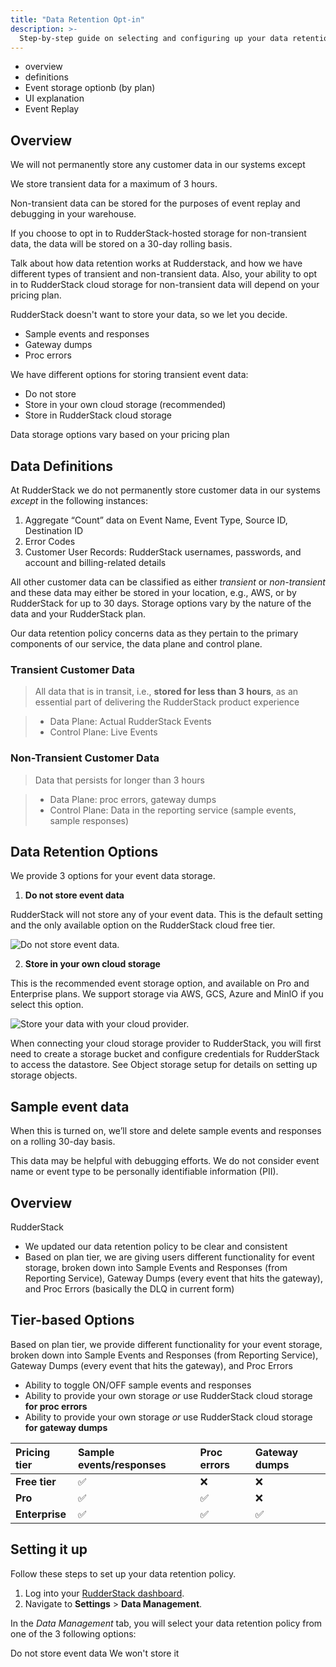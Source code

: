 ```yaml
---
title: "Data Retention Opt-in"
description: >-
  Step-by-step guide on selecting and configuring up your data retention policy.
---
```


- overview
- definitions
- Event storage optionb (by plan)
- UI explanation
- <Link to="/user-guides/administrators-guide/event-replay/">Event Replay</Link>


## Overview

We will not permanently store any customer data in our systems except


We store transient data for a maximum of 3 hours.

Non-transient data can be stored for the purposes of event replay and debugging in your warehouse.

If you choose to opt in to RudderStack-hosted storage for non-transient data, the data will be stored on a 30-day rolling basis.

Talk about how data retention works at Rudderstack, and how we have different types of transient and non-transient data. Also, your ability to opt in to RudderStack cloud storage for non-transient data will depend on your pricing plan.



RudderStack doesn't want to store your data, so we let you decide.

- Sample events and responses
- Gateway dumps
- Proc errors

We have different options for storing transient event data:
  - Do not store
  - Store in your own cloud storage (recommended)
  - Store in RudderStack cloud storage

Data storage options vary based on your pricing plan




## Data Definitions

At RudderStack we do not permanently store customer data in our systems *except* in the following instances:

1. Aggregate “Count” data on Event Name, Event Type, Source ID, Destination ID
2. Error Codes 
3. Customer User Records: RudderStack usernames, passwords, and account and billing-related details

All other customer data can be classified as either *transient* or *non-transient* and these data may either be stored in your location, e.g., AWS, or by RudderStack for up to 30 days. Storage options vary by the nature of the data and your RudderStack plan.

<div class="infoBlock">
Our data retention policy concerns data as they pertain to the primary components of our service, the <Link to="/resources/glossary/#data-plane">data plane</Link> and <Link to="/resources/glossary/#control-plane">control plane</Link>. 
</div>

### Transient Customer Data

> All data that is in transit, i.e., **stored for less than 3 hours**, as an essential part of delivering the RudderStack product experience

> - Data Plane: Actual RudderStack Events
> - Control Plane: Live Events 


### Non-Transient Customer Data

> Data that persists for longer than 3 hours

> - Data Plane: proc errors, gateway dumps
> - Control Plane: Data in the reporting service (sample events, sample responses)


## Data Retention Options

We provide 3 options for your event data storage.

1. **Do not store event data**

RudderStack will not store any of your event data. This is the default setting and the only available option on the RudderStack cloud free tier.

<img src="../assets/dashboard-guides/no-data-storage.png" alt="Do not store event data."/>

2. **Store in your own cloud storage**

This is the recommended event storage option, and available on Pro and Enterprise plans. We support storage via AWS, GCS, Azure and MinIO if you select this option.


<img src="../assets/dashboard-guides/connect-cloud-storage.png" alt="Store your data with your cloud provider."/>

When connecting your cloud storage provider to RudderStack, you will first need to create a storage bucket and configure credentials for RudderStack to access the datastore. See <Link to="/user-guides/administrators-guide/event-replay/">Object storage setup</Link> for details on setting up storage objects.

## Sample event data

When this is turned on, we’ll store and delete sample events and responses on a rolling 30-day basis.

This data may be helpful with debugging efforts. We do not consider event name or event type to be personally identifiable information (PII).

## Overview

RudderStack

- We updated our data retention policy to be clear and consistent
- Based on plan tier, we are giving users different functionality for event storage, broken down into Sample Events and Responses (from Reporting Service), Gateway Dumps (every event that hits the gateway), and Proc Errors (basically the DLQ in current form)


## Tier-based Options

Based on plan tier, we provide different functionality for your event storage, broken down into Sample Events and Responses (from Reporting Service), Gateway Dumps (every event that hits the gateway), and Proc Errors 

- Ability to toggle ON/OFF sample events and responses
- Ability to provide your own storage *or* use RudderStack cloud storage **for proc errors** 
- Ability to provide your own storage *or* use RudderStack cloud storage **for gateway dumps**


| **Pricing tier** | **Sample events/responses**       | **Proc errors**    | **Gateway dumps**    |
| :------------------ | :------------ | :------------ | :------------ |
| **Free tier**     |      ✅        |       ❌         |        ❌        |
| **Pro**      |             ✅  |         ✅      |        ❌        |
| **Enterprise**      |        ✅       |    ✅           |   ✅            |


## Setting it up

Follow these steps to set up your data retention policy.

1. Log into your [RudderStack dashboard](https://app.rudderstack.com/).
2. Navigate to **Settings** > **Data Management**.


In the *Data Management* tab, you will select your data retention policy from one of the 3 following options: 

Do not store event data
We won't store it




